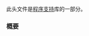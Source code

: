 {{cpp/header/title|csetjmp}}
{{cpp/header/navbar}}
{{cpp/header/c}}

此头文件是[[cpp/utility/program|程序支持]]库的一部分。

{{dsc begin}}
{{dsc h1|类型}}
{{dsc inc|cpp/utility/program/dsc jmp_buf}}
{{dsc h1|宏}}
{{dsc inc|cpp/utility/program/dsc setjmp}}
{{dsc h1|函数}}
{{dsc inc|cpp/utility/program/dsc longjmp}}
{{dsc end}}

===概要===
{{source|1=
namespace std {
  using jmp_buf = /* 见描述 */ ;
  [[noreturn]] void longjmp(jmp_buf env, int val);
}
#define setjmp(env) /* 见描述 */
}}

{{langlinks|en|es|ja|ru}}